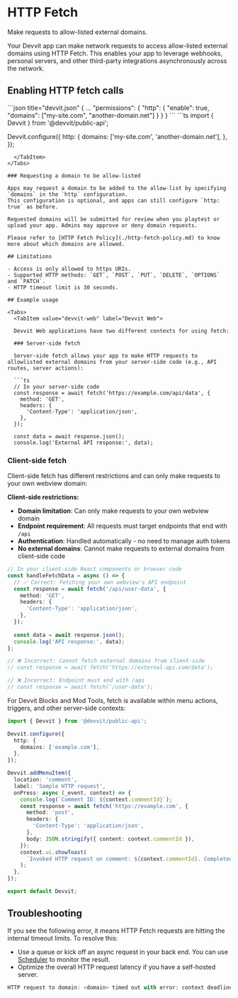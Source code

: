 
# HTTP Fetch

Make requests to allow-listed external domains.

Your Devvit app can make network requests to access allow-listed external domains using HTTP Fetch. This enables your app to leverage webhooks, personal servers, and other third-party integrations asynchronously across the network.

## Enabling HTTP fetch calls

<Tabs>
  <TabItem value="devvit.json" label="Devvit Web">
  ```json title="devvit.json"
  {
    ...
    "permissions": {
      "http": {
        "enable": true,
        "domains": ["my-site.com", "another-domain.net"]
      }
    }
  }
  ```
  </TabItem>
  <TabItem value="devvit.tsx" label="Devvit Blocks / Mod Tools">
  ```ts
  import { Devvit } from '@devvit/public-api';

  Devvit.configure({
    http: {
      domains: ['my-site.com', 'another-domain.net'],
    },
  });

```
  </TabItem>
</Tabs>

### Requesting a domain to be allow-listed

Apps may request a domain to be added to the allow-list by specifying `domains` in the `http` configuration.
This configuration is optional, and apps can still configure `http: true` as before.

Requested domains will be submitted for review when you playtest or upload your app. Admins may approve or deny domain requests.

Please refer to [HTTP Fetch Policy](./http-fetch-policy.md) to know more about which domains are allowed.

## Limitations

- Access is only allowed to https URIs.
- Supported HTTP methods: `GET`, `POST`, `PUT`, `DELETE`, `OPTIONS` and `PATCH`.
- HTTP timeout limit is 30 seconds.

## Example usage

<Tabs>
  <TabItem value="devvit-web" label="Devvit Web">
  
  Devvit Web applications have two different contexts for using fetch:
  
  ### Server-side fetch
  
  Server-side fetch allows your app to make HTTP requests to allowlisted external domains from your server-side code (e.g., API routes, server actions):
  
  ```ts
  // In your server-side code
  const response = await fetch('https://example.com/api/data', {
    method: 'GET',
    headers: {
      'Content-Type': 'application/json',
    },
  });
  
  const data = await response.json();
  console.log('External API response:', data);
  ```
  
  ### Client-side fetch
  
  Client-side fetch has different restrictions and can only make requests to your own webview domain:
  
  **Client-side restrictions:**
  - **Domain limitation**: Can only make requests to your own webview domain
  - **Endpoint requirement**: All requests must target endpoints that end with `/api`
  - **Authentication**: Handled automatically - no need to manage auth tokens
  - **No external domains**: Cannot make requests to external domains from client-side code
  
  ```ts
  // In your client-side React components or browser code
  const handleFetchData = async () => {
    // ✅ Correct: Fetching your own webview's API endpoint
    const response = await fetch('/api/user-data', {
      method: 'GET',
      headers: {
        'Content-Type': 'application/json',
      },
    });
    
    const data = await response.json();
    console.log('API response:', data);
  };
  
  // ❌ Incorrect: Cannot fetch external domains from client-side
  // const response = await fetch('https://external-api.com/data');
  
  // ❌ Incorrect: Endpoint must end with /api
  // const response = await fetch('/user-data');
  ```
  
  </TabItem>
  <TabItem value="devvit-blocks" label="Devvit Blocks / Mod Tools">
  
  For Devvit Blocks and Mod Tools, fetch is available within menu actions, triggers, and other server-side contexts:
  
  ```ts
  import { Devvit } from '@devvit/public-api';
  
  Devvit.configure({
    http: {
      domains: ['example.com'],
    },
  });
  
  Devvit.addMenuItem({
    location: 'comment',
    label: 'Sample HTTP request',
    onPress: async (_event, context) => {
      console.log(`Comment ID: ${context.commentId}`);
      const response = await fetch('https://example.com', {
        method: 'post',
        headers: {
          'Content-Type': 'application/json',
        },
        body: JSON.stringify({ content: context.commentId }),
      });
      context.ui.showToast(
        `Invoked HTTP request on comment: ${context.commentId}. Completed with status: ${response.status}`
      );
    },
  });
  
  export default Devvit;
  ```
  
  </TabItem>
</Tabs>

## Troubleshooting

If you see the following error, it means HTTP Fetch requests are hitting the internal timeout limits. To resolve this:

- Use a queue or kick off an async request in your back end. You can use [Scheduler](./scheduler.md) to monitor the result.
- Optimize the overall HTTP request latency if you have a self-hosted server.

```ts
HTTP request to domain: <domain> timed out with error: context deadline exceeded.
```

